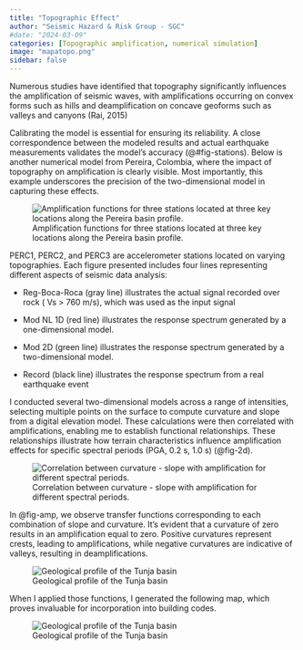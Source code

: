 ```yaml
---
title: "Topographic Effect"
author: "Seismic Hazard & Risk Group - SGC"
#date: "2024-03-09"
categories: [Topographic amplification, numerical simulation]
image: "mapatopo.png"
sidebar: false
---
```


Numerous studies have identified that topography significantly influences the amplification of seismic waves, with amplifications occurring on convex forms such as hills and deamplification on concave geoforms such as valleys and canyons (Rai, 2015)

Calibrating the model is essential for ensuring its reliability. A close correspondence between the modeled results and actual earthquake measurements validates the model's accuracy (@#fig-stations). Below is another numerical model from Pereira, Colombia, where the impact of topography on amplification is clearly visible. Most importantly, this example underscores the precision of the two-dimensional model in capturing these effects.

![Amplification functions for three stations located at three key locations along the Pereira basin profile.](./perc.png){#fig-stations}


PERC1, PERC2, and PERC3 are accelerometer stations located on varying topographies. Each figure presented includes four lines representing different aspects of seismic data analysis:

- Reg-Boca-Roca (gray line) illustrates the actual signal recorded over rock ( Vs > 760 m/s), which was used as the input signal

- Mod NL 1D (red line) illustrates the response spectrum generated by a one-dimensional model.

- Mod 2D (green line) illustrates the response spectrum generated by a two-dimensional model.

- Record (black line) illustrates the response spectrum from a real earthquake event

I conducted several two-dimensional models across a range of intensities, selecting multiple points on the surface to compute curvature and slope from a digital elevation model. These calculations were then correlated with amplifications, enabling me to establish functional relationships. These relationships illustrate how terrain characteristics influence amplification effects for specific spectral periods (PGA, 0.2 s, 1.0 s) (@fig-2d).

![Correlation between curvature - slope with amplification for different spectral periods.](./topographic.png){#fig-2d}


In @fig-amp, we observe transfer functions corresponding to each combination of slope and curvature. It's evident that a curvature of zero results in an amplification equal to zero. Positive curvatures represent crests, leading to amplifications, while negative curvatures are indicative of valleys, resulting in deamplifications.

![Geological profile of the Tunja basin](./amplification.png){#fig-amp}


When I applied those functions, I generated the following map, which proves invaluable for incorporation into building codes.

![Geological profile of the Tunja basin](./mapatopo.png){#fig-map}
